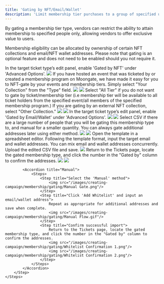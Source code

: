 ```yaml
---
title: 'Gating by NFT/Email/Wallet'
description: 'Limit membership tier purchases to a group of specified users.'
---
```


By gating a membership tier type, vendors can restrict the ability to attain membership to specified people only, allowing vendors to offer exclusive value to users. 

Membership eligibility can be allocated by ownership of certain NFT collections and email/NFT wallet addresses. 
<Info>
    Please note that gating is an optional feature and does not need to be enabled should you not require it.
</Info>

<AccordionGroup>
  <Accordion title="Gating by NFT">
    <Steps>
        <Step title="Enable NFT-gating">
            In the target ticket type’s edit panel, enable 'Gated by NFT' under 'Advanced Options'.
            <img src="/images/creating-campaign/membership/gating/NFT Gate Toggle.png"/>
        </Step>
        <Step title="Select NFT collection to gate By">
            If you have hosted an event that was ticketed by or created a membership program on Moongate, we have made it easy for you to NFT-gate by your events and membership tiers. Simply select "Your Collection" from the "Type" field.
            <img src="/images/creating-campaign/membership/gating/Your Collection Toggle.png"/>
            <Accordion title="Your Collection">
                <img src="/images/creating-campaign/membership/gating/NFT Gate Toggle.png"/>
                <Steps>
                    <Step title="Select the target event/membership program from the 'NFT Collection' field.">
                    </Step>
                    <Step title="Select the target ticket/membership tier from the 'Type' field.">
                        Select "All Tier" if you do not want to gate by ticket/membership tier (i.e membership tier will be available to all ticket holders from the specified event/all members of the specified membership program.)
                    </Step>
                </Steps>
            </Accordion>
            If you are gating by an external NFT collection, select "Other Collection."
            <img src="/images/creating-campaign/membership/gating/Other Collection Toggle.png"/>
            <Accordion title="Other Collection">
                <img src="/images/creating-campaign/membership/gating/Select Network.gif"/>
                <Steps>
                    <Step title="Select the network on which the target NFT collection is hosted.">
                    </Step>
                    <Step title="Enter the NFT collections' contract address.">
                    </Step>
                </Steps>
            </Accordion>
        </Step>
    </Steps>
  </Accordion>
  <Accordion title="Gating by Email/Wallet (Whitelisting)">
    <Steps>
        <Step title="Enable Email/Wallet-gating">            
            In the target ticket type’s edit panel, enable 'Gated by Email/Wallet' under 'Advanced Options'.
            <img src="/images/creating-campaign/membership/gating/Email or Wallet Toggle.png"/>
        </Step>
        <Step title="Choose a whitelisting method">
            <img src="/images/creating-campaign/membership/gating/select gate method.png"/>
            Select CSV if there are a large number of people that you will be gating this membership type to, and manual for a smaller quantity.
            <Tip>
                You can always gate additional addresses later using either method.
            </Tip>            
            <Accordion title="CSV (bulk import)">
                <Steps>
                    <Step title="Select the 'Upload CSV' method">
                        <img src="/images/creating-campaign/membership/gating/CSV Gate.png"/>
                    </Step>
                    <Step title="Download the CSV template">
                        <img src="/images/creating-campaign/membership/gating/Download CSV Template.png"/>
                    </Step>
                    <Step title="Add addresses to the CSV template">
                        Open the template in a spreadsheet editor. Following the template format, input the target email and wallet addresses. You can mix email and wallet addresses concurrently.
                    </Step>
                    <Step title="Upload the CSV">
                        Upload the edited CSV file and save.
                        <img src="/images/creating-campaign/membership/gating/Whitelist Upload.png"/>
                    </Step>
                    <Step title="Confirm successful import">
                        Return to the Tickets page, locate the gated membership type, and click the number in the "Gated by" column to confirm the addresses.
                        <img src="/images/creating-campaign/membership/gating/Whitelist Confirmation 1.png"/>
                        <img src="/images/creating-campaign/membership/gating/Whitelist Confirmation 2.png"/>
                    </Step>
                </Steps>
            </Accordion>
            
            <Accordion title="Manual">
                <Steps>
                    <Step title="Select the 'Manual' method">
                        <img src="/images/creating-campaign/membership/gating/Manual Gate.png"/>
                    </Step>
                    <Step title="Click 'Add Whitelist' and input an email/wallet address">
                        Repeat as appropriate for additional addresses and save when complete.
                        <img src="/images/creating-campaign/membership/gating/Manual Flow.gif"/>
                    </Step>
                    <Step title="Confirm successful import">
                        Return to the Tickets page, locate the gated membership type, and click the number in the "Gated by" column to confirm the addresses.
                        <img src="/images/creating-campaign/membership/gating/Whitelist Confirmation 1.png"/>
                        <img src="/images/creating-campaign/membership/gating/Whitelist Confirmation 2.png"/>
                    </Step>
                </Steps>
            </Accordion>
        </Step>
    </Steps>
  </Accordion>
</AccordionGroup>